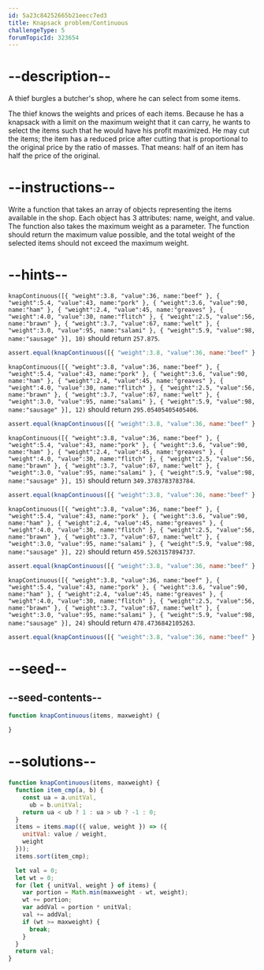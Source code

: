 ```yaml
---
id: 5a23c84252665b21eecc7ed3
title: Knapsack problem/Continuous
challengeType: 5
forumTopicId: 323654
---
```


# --description--

A thief burgles a butcher's shop, where he can select from some items.

The thief knows the weights and prices of each items. Because he has a knapsack with a limit on the maximum weight that it can carry, he wants to select the items such that he would have his profit maximized. He may cut the items; the item has a reduced price after cutting that is proportional to the original price by the ratio of masses. That means: half of an item has half the price of the original.

# --instructions--

Write a function that takes an array of objects representing the items available in the shop. Each object has 3 attributes: name, weight, and value. The function also takes the maximum weight as a parameter. The function should return the maximum value possible, and the total weight of the selected items should not exceed the maximum weight.

# --hints--

`knapContinuous([{ "weight":3.8, "value":36, name:"beef" }, { "weight":5.4, "value":43, name:"pork" }, { "weight":3.6, "value":90, name:"ham" }, { "weight":2.4, "value":45, name:"greaves" }, { "weight":4.0, "value":30, name:"flitch" }, { "weight":2.5, "value":56, name:"brawn" }, { "weight":3.7, "value":67, name:"welt" }, { "weight":3.0, "value":95, name:"salami" }, { "weight":5.9, "value":98, name:"sausage" }], 10)` should return `257.875`.

```js
assert.equal(knapContinuous([{ "weight":3.8, "value":36, name:"beef" }, { "weight":5.4, "value":43, name:"pork" }, { "weight":3.6, "value":90, name:"ham" }, { "weight":2.4, "value":45, name:"greaves" }, { "weight":4.0, "value":30, name:"flitch" }, { "weight":2.5, "value":56, name:"brawn" }, { "weight":3.7, "value":67, name:"welt" }, { "weight":3.0, "value":95, name:"salami" }, { "weight":5.9, "value":98, name:"sausage" }], 10), 257.875);
```

`knapContinuous([{ "weight":3.8, "value":36, name:"beef" }, { "weight":5.4, "value":43, name:"pork" }, { "weight":3.6, "value":90, name:"ham" }, { "weight":2.4, "value":45, name:"greaves" }, { "weight":4.0, "value":30, name:"flitch" }, { "weight":2.5, "value":56, name:"brawn" }, { "weight":3.7, "value":67, name:"welt" }, { "weight":3.0, "value":95, name:"salami" }, { "weight":5.9, "value":98, name:"sausage" }], 12)` should return `295.05405405405406`.

```js
assert.equal(knapContinuous([{ "weight":3.8, "value":36, name:"beef" }, { "weight":5.4, "value":43, name:"pork" }, { "weight":3.6, "value":90, name:"ham" }, { "weight":2.4, "value":45, name:"greaves" }, { "weight":4.0, "value":30, name:"flitch" }, { "weight":2.5, "value":56, name:"brawn" }, { "weight":3.7, "value":67, name:"welt" }, { "weight":3.0, "value":95, name:"salami" }, { "weight":5.9, "value":98, name:"sausage" }], 12), 295.05405405405406);
```

`knapContinuous([{ "weight":3.8, "value":36, name:"beef" }, { "weight":5.4, "value":43, name:"pork" }, { "weight":3.6, "value":90, name:"ham" }, { "weight":2.4, "value":45, name:"greaves" }, { "weight":4.0, "value":30, name:"flitch" }, { "weight":2.5, "value":56, name:"brawn" }, { "weight":3.7, "value":67, name:"welt" }, { "weight":3.0, "value":95, name:"salami" }, { "weight":5.9, "value":98, name:"sausage" }], 15)` should return `349.3783783783784`.

```js
assert.equal(knapContinuous([{ "weight":3.8, "value":36, name:"beef" }, { "weight":5.4, "value":43, name:"pork" }, { "weight":3.6, "value":90, name:"ham" }, { "weight":2.4, "value":45, name:"greaves" }, { "weight":4.0, "value":30, name:"flitch" }, { "weight":2.5, "value":56, name:"brawn" }, { "weight":3.7, "value":67, name:"welt" }, { "weight":3.0, "value":95, name:"salami" }, { "weight":5.9, "value":98, name:"sausage" }], 15), 349.3783783783784);
```

`knapContinuous([{ "weight":3.8, "value":36, name:"beef" }, { "weight":5.4, "value":43, name:"pork" }, { "weight":3.6, "value":90, name:"ham" }, { "weight":2.4, "value":45, name:"greaves" }, { "weight":4.0, "value":30, name:"flitch" }, { "weight":2.5, "value":56, name:"brawn" }, { "weight":3.7, "value":67, name:"welt" }, { "weight":3.0, "value":95, name:"salami" }, { "weight":5.9, "value":98, name:"sausage" }], 22)` should return `459.5263157894737`.

```js
assert.equal(knapContinuous([{ "weight":3.8, "value":36, name:"beef" }, { "weight":5.4, "value":43, name:"pork" }, { "weight":3.6, "value":90, name:"ham" }, { "weight":2.4, "value":45, name:"greaves" }, { "weight":4.0, "value":30, name:"flitch" }, { "weight":2.5, "value":56, name:"brawn" }, { "weight":3.7, "value":67, name:"welt" }, { "weight":3.0, "value":95, name:"salami" }, { "weight":5.9, "value":98, name:"sausage" }], 22), 459.5263157894737);
```

`knapContinuous([{ "weight":3.8, "value":36, name:"beef" }, { "weight":5.4, "value":43, name:"pork" }, { "weight":3.6, "value":90, name:"ham" }, { "weight":2.4, "value":45, name:"greaves" }, { "weight":4.0, "value":30, name:"flitch" }, { "weight":2.5, "value":56, name:"brawn" }, { "weight":3.7, "value":67, name:"welt" }, { "weight":3.0, "value":95, name:"salami" }, { "weight":5.9, "value":98, name:"sausage" }], 24)` should return `478.4736842105263`.

```js
assert.equal(knapContinuous([{ "weight":3.8, "value":36, name:"beef" }, { "weight":5.4, "value":43, name:"pork" }, { "weight":3.6, "value":90, name:"ham" }, { "weight":2.4, "value":45, name:"greaves" }, { "weight":4.0, "value":30, name:"flitch" }, { "weight":2.5, "value":56, name:"brawn" }, { "weight":3.7, "value":67, name:"welt" }, { "weight":3.0, "value":95, name:"salami" }, { "weight":5.9, "value":98, name:"sausage" }], 24), 478.4736842105263);
```

# --seed--

## --seed-contents--

```js
function knapContinuous(items, maxweight) {

}
```

# --solutions--

```js
function knapContinuous(items, maxweight) {
  function item_cmp(a, b) {
    const ua = a.unitVal,
      ub = b.unitVal;
    return ua < ub ? 1 : ua > ub ? -1 : 0;
  }
  items = items.map(({ value, weight }) => ({
    unitVal: value / weight,
    weight
  }));
  items.sort(item_cmp);

  let val = 0;
  let wt = 0;
  for (let { unitVal, weight } of items) {
    var portion = Math.min(maxweight - wt, weight);
    wt += portion;
    var addVal = portion * unitVal;
    val += addVal;
    if (wt >= maxweight) {
      break;
    }
  }
  return val;
}
```
